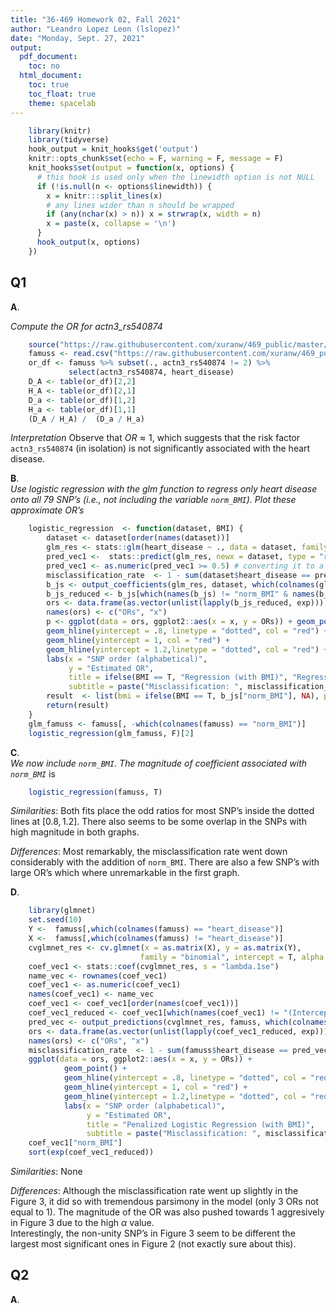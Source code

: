 ```yaml
---
title: "36-469 Homework 02, Fall 2021"
author: "Leandro Lopez Leon (lslopez)"
date: "Monday, Sept. 27, 2021" 
output:
  pdf_document:
    toc: no
  html_document:
    toc: true
    toc_float: true
    theme: spacelab
---
```


```r
    library(knitr)
    library(tidyverse)
    hook_output = knit_hooks$get('output')
    knitr::opts_chunk$set(echo = F, warning = F, message = F)
    knit_hooks$set(output = function(x, options) {
      # this hook is used only when the linewidth option is not NULL
      if (!is.null(n <- options$linewidth)) {
        x = knitr:::split_lines(x)
        # any lines wider than n should be wrapped
        if (any(nchar(x) > n)) x = strwrap(x, width = n)
        x = paste(x, collapse = '\n')
      }
      hook_output(x, options)
    })
```

## Q1
**A**.  

*Compute the OR for actn3_rs540874*
```r
    source("https://raw.githubusercontent.com/xuranw/469_public/master/hw2/hw2_functions.R")
    famuss <- read.csv("https://raw.githubusercontent.com/xuranw/469_public/master/hw2/synthetic_famuss.csv")
    or_df <- famuss %>% subset(., actn3_rs540874 != 2) %>%
             select(actn3_rs540874, heart_disease)
    D_A <- table(or_df)[2,2]
    H_A <- table(or_df)[2,1]
    D_a <- table(or_df)[1,2]
    H_a <- table(or_df)[1,1]
    (D_A / H_A) /  (D_a / H_a)
```
*Interpretation*
Observe that $OR \approx 1$, which suggests that the risk factor `actn3_rs540874` (in isolation) is not significantly associated with the heart disease. 

**B**.  
*Use logistic regression with the glm function to regress only heart disease onto all 79 SNP’s (i.e., not including the variable `norm_BMI`). Plot these approximate OR’s*

```r
    logistic_regression  <- function(dataset, BMI) {
        dataset <- dataset[order(names(dataset))]
        glm_res <- stats::glm(heart_disease ~ ., data = dataset, family = stats::binomial)
        pred_vec1 <-  stats::predict(glm_res, newx = dataset, type = "response")
        pred_vec1 <- as.numeric(pred_vec1 >= 0.5) # converting it to a 0-1
        misclassification_rate  <- 1 - sum(dataset$heart_disease == pred_vec1) / length (dataset$heart_disease)
        b_js <- output_coefficients(glm_res, dataset, which(colnames(glm_famuss) == "heart_disease"))
        b_js_reduced <- b_js[which(names(b_js) != "norm_BMI" & names(b_js) != "(Intercept)")]
        ors <- data.frame(as.vector(unlist(lapply(b_js_reduced, exp))), 1:length(b_js_reduced))
        names(ors) <- c("ORs", "x")
        p <- ggplot(data = ors, ggplot2::aes(x = x, y = ORs)) + geom_point() +
        geom_hline(yintercept = .8, linetype = "dotted", col = "red") +
        geom_hline(yintercept = 1, col = "red") +
        geom_hline(yintercept = 1.2,linetype = "dotted", col = "red") +
        labs(x = "SNP order (alphabetical)",
             y = "Estimated OR",
             title = ifelse(BMI == T, "Regression (with BMI)", "Regression (without BMI)"),
             subtitle = paste("Misclassification: ", misclassification_rate))
        result  <- list(bmi = ifelse(BMI == T, b_js["norm_BMI"], NA), p.plot = p)
        return(result)
    }
    glm_famuss <- famuss[, -which(colnames(famuss) == "norm_BMI")]
    logistic_regression(glm_famuss, F)[2]
```
**C**.  
*We now include `norm_BMI`. The magnitude of coefficient associated with `norm_BMI`* is
```r
    logistic_regression(famuss, T)
```
*Similarities*: Both fits place the odd ratios for most SNP's inside the dotted lines at $[0.8, 1.2]$. There also seems
to be some overlap in the SNPs with high magnitude in both graphs. 

*Differences*: Most remarkably, the misclassification rate went down considerably with the addition of `norm_BMI`. There are also a few
SNP's with large OR's which where unremarkable in the first graph. 

**D**.  

```r
    library(glmnet)
    set.seed(10)
    Y <-  famuss[,which(colnames(famuss) == "heart_disease")]
    X <-  famuss[,which(colnames(famuss) != "heart_disease")]
    cvglmnet_res <- cv.glmnet(x = as.matrix(X), y = as.matrix(Y),
                             family = "binomial", intercept = T, alpha = 1)
    coef_vec1 <- stats::coef(cvglmnet_res, s = "lambda.1se")
    name_vec <- rownames(coef_vec1)
    coef_vec1 <- as.numeric(coef_vec1)
    names(coef_vec1) <- name_vec
    coef_vec1 <- coef_vec1[order(names(coef_vec1))]
    coef_vec1_reduced <- coef_vec1[which(names(coef_vec1) != "(Intercept)" & names(coef_vec1) != "norm_BMI")]
    pred_vec <- output_predictions(cvglmnet_res, famuss, which(colnames(famuss) == "heart_disease"))
    ors <- data.frame(as.vector(unlist(lapply(coef_vec1_reduced, exp))), 1:length(coef_vec1_reduced))
    names(ors) <- c("ORs", "x")
    misclassification_rate  <- 1 - sum(famuss$heart_disease == pred_vec) / length(famuss$heart_disease)
    ggplot(data = ors, ggplot2::aes(x = x, y = ORs)) +
            geom_point() +
            geom_hline(yintercept = .8, linetype = "dotted", col = "red") +
            geom_hline(yintercept = 1, col = "red") +
            geom_hline(yintercept = 1.2,linetype = "dotted", col = "red") + 
            labs(x = "SNP order (alphabetical)",
                 y = "Estimated OR",
                 title = "Penalized Logistic Regression (with BMI)", 
                 subtitle = paste("Misclassification: ", misclassification_rate))
    coef_vec1["norm_BMI"]
    sort(exp(coef_vec1_reduced))
```
*Similarities*: None  

*Differences*: Although the misclassification rate went up slightly in the Figure 3, it did so with tremendous parsimony in the model (only 3 
ORs not equal to 1). The magnitude of the OR was also pushed towards 1 aggresively in Figure 3 due to the high $\alpha$ value.  
Interestingly, the non-unity SNP's in Figure 3 seem to be different the largest most significant ones in Figure 2 (not exactly sure about this).

## Q2
**A**.  
